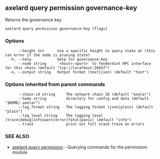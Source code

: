 ## axelard query permission governance-key

Returns the governance key

```
axelard query permission governance-key [flags]
```

### Options

```
      --height int      Use a specific height to query state at (this can error if the node is pruning state)
  -h, --help            help for governance-key
      --node string     `<host>:<port>` to Tendermint RPC interface for this chain (default "tcp://localhost:26657")
  -o, --output string   Output format (text|json) (default "text")
```

### Options inherited from parent commands

```
      --chain-id string     The network chain ID (default "axelar")
      --home string         directory for config and data (default "$HOME/.axelar")
      --log_format string   The logging format (json|plain) (default "plain")
      --log_level string    The logging level (trace|debug|info|warn|error|fatal|panic) (default "info")
      --trace               print out full stack trace on errors
```

### SEE ALSO

- [axelard query permission](/cli-docs/v0_32_0/axelard_query_permission) - Querying commands for the permission module
